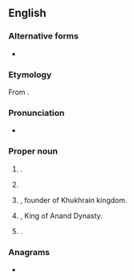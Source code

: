 ==English==
{{wikipedia}}

===Alternative forms===
* {{alter|en|Ananda|Nanda}}

===Etymology===
From {{der|en|sa|आनन्द||joy, delight, pleasure}}.

===Pronunciation===
* {{IPA|en|/aːn.ənd̪/}}

===Proper noun===
{{en-proper noun|~}}

# {{lb|en|countable}} {{given name|en|male|from=Sanskrit}}.
# {{lb|en|countable}} {{surname|en|[[Khukhrain]] [[Punjabi]]}}
# {{w|lang=en|Jai Dev Anand|Raja Jai Dev Anand}}, founder of Khukhrain kingdom.
# {{w|lang=en|Mahapadma Nanda|King Mahapadam Anand}}, King of Anand Dynasty.
# {{place|en|city|s/Gujarat|c/India}}.

===Anagrams===
* {{anagrams|en|a=aadnn|Adnan|Danna|Nanda|danna}}